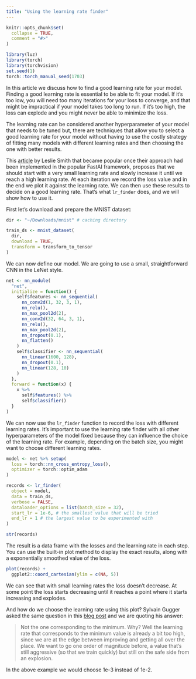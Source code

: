 ```yaml
---
title: "Using the learning rate finder"
---
```


```r
knitr::opts_chunk$set(
  collapse = TRUE,
  comment = "#>"
)
```

```r
library(luz)
library(torch)
library(torchvision)
set.seed(1)
torch::torch_manual_seed(1703)
```

In this article we discuss how to find a good learning rate for your model. 
Finding a good learning rate is essential to be able to fit your model. If it's
too low, you will need too many iterations for your loss to converge, and that 
might be impractical if your model takes too long to run. If it's too high, the
loss can explode and you might never be able to minimize the loss.

The learning rate can be considered another hyperparameter of your model that
needs to be tuned but, there are techniques that allow you to select a good
learning rate for your model without having to use the costly strategy of 
fitting many models with different learning rates and then choosing the one with 
better results. 

This [article](https://arxiv.org/abs/1506.01186) by Leslie Smith that became popular
once their approach had been implemented in the popular FastAI framework, proposes
that we should start with a very small learning rate and slowly increase it until 
we reach a high learning rate. At each iteration we record the loss value and in
the end we plot it against the learning rate. We can then use these results to decide
on a good learning rate. That's what `lr_finder` does, and we will show how to use it.

First let's download and prepare the MNIST dataset:

```r
dir <- "~/Downloads/mnist" # caching directory

train_ds <- mnist_dataset(
  dir,
  download = TRUE,
  transform = transform_to_tensor
)
```

We can now define our model. We are going to use a small, straightforward CNN in the LeNet
style.

```r
net <- nn_module(
  "net",
  initialize = function() {
    self$features <- nn_sequential(
      nn_conv2d(1, 32, 3, 1),
      nn_relu(),
      nn_max_pool2d(2),
      nn_conv2d(32, 64, 3, 1),
      nn_relu(),
      nn_max_pool2d(2),
      nn_dropout(0.1),
      nn_flatten()
    )
    self$classifier <- nn_sequential(
      nn_linear(1600, 128),
      nn_dropout(0.1),
      nn_linear(128, 10)
    )
  },
  forward = function(x) {
    x %>% 
      self$features() %>% 
      self$classifier()
  }
)
```

We can now use the `lr_finder` function to record the loss with different learning rates.
It's important to use the learning rate finder with all other hyperparameters of the
model fixed because they can influence the choice of the learning rate. For example,
depending on the batch size, you might want to choose different learning rates.

```r
model <- net %>% setup(
  loss = torch::nn_cross_entropy_loss(),
  optimizer = torch::optim_adam
)

records <- lr_finder(
  object = model, 
  data = train_ds, 
  verbose = FALSE,
  dataloader_options = list(batch_size = 32),
  start_lr = 1e-6, # the smallest value that will be tried
  end_lr = 1 # the largest value to be experimented with
)

str(records)
```

The result is a data frame with the losses and the learning rate in each step.
You can use the built-in plot method to display the exact results, along with a exponentially
smoothed value of the loss.

```r
plot(records) +
  ggplot2::coord_cartesian(ylim = c(NA, 5))
```
We can see that with small learning rates the loss doesn't decrease. At some point
the loss starts decreasing until it reaches a point where it starts increasing
and explodes.

And how do we choose the learning rate using this plot? Sylvain Gugger asked the same question
in this [blog post](https://sgugger.github.io/how-do-you-find-a-good-learning-rate.html)
and we are quoting his answer:

> Not the one corresponding to the minimum. Why? Well the learning rate that corresponds to the minimum value is already a bit too high, since we are at the edge between improving and getting all over the place. We want to go one order of magnitude before, a value that's still aggressive (so that we train quickly) but still on the safe side from an explosion. 

In the above example we would choose 1e-3 instead of 1e-2. 
